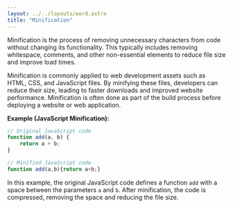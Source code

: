 ```yaml
---
layout: ../../layouts/word.astro
title: "Minification"
---
```

Minification is the process of removing unnecessary characters from code without changing its functionality. This typically includes removing whitespace, comments, and other non-essential elements to reduce file size and improve load times. 

Minification is commonly applied to web development assets such as HTML, CSS, and JavaScript files. By minifying these files, developers can reduce their size, leading to faster downloads and improved website performance. Minification is often done as part of the build process before deploying a website or web application.

**Example (JavaScript Minification):**
```javascript
// Original JavaScript code
function add(a, b) {
    return a + b;
}

// Minified JavaScript code
function add(a,b){return a+b;}
```

In this example, the original JavaScript code defines a function `add` with a space between the parameters `a` and `b`. After minification, the code is compressed, removing the space and reducing the file size.